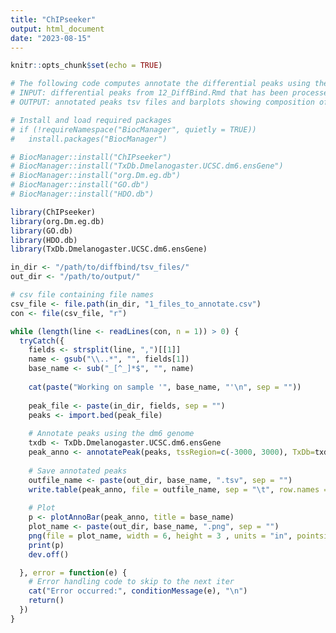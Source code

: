 ```yaml
---
title: "ChIPseeker"
output: html_document
date: "2023-08-15"
---
```


```r
knitr::opts_chunk$set(echo = TRUE)
```

```r
# The following code computes annotate the differential peaks using the ChIPseeker library
# INPUT: differential peaks from 12_DiffBind.Rmd that has been processed by 13_clean_diffbind_tsv.ipynb
# OUTPUT: annotated peaks tsv files and barplots showing composition of different genomic regions (see example output png file)
```

```r
# Install and load required packages
# if (!requireNamespace("BiocManager", quietly = TRUE))
#   install.packages("BiocManager")

# BiocManager::install("ChIPseeker")
# BiocManager::install("TxDb.Dmelanogaster.UCSC.dm6.ensGene") 
# BiocManager::install("org.Dm.eg.db")
# BiocManager::install("GO.db")
# BiocManager::install("HDO.db")

library(ChIPseeker)
library(org.Dm.eg.db)
library(GO.db)
library(HDO.db)
library(TxDb.Dmelanogaster.UCSC.dm6.ensGene)
```

```r
in_dir <- "/path/to/diffbind/tsv_files/"
out_dir <- "/path/to/output/"
```


```r
# csv file containing file names
csv_file <- file.path(in_dir, "1_files_to_annotate.csv")
con <- file(csv_file, "r")

while (length(line <- readLines(con, n = 1)) > 0) {
  tryCatch({
    fields <- strsplit(line, ",")[[1]]
    name <- gsub("\\..*", "", fields[1])
    base_name <- sub("_[^_]*$", "", name)
    
    cat(paste("Working on sample '", base_name, "'\n", sep = ""))
    
    peak_file <- paste(in_dir, fields, sep = "")
    peaks <- import.bed(peak_file)
    
    # Annotate peaks using the dm6 genome
    txdb <- TxDb.Dmelanogaster.UCSC.dm6.ensGene
    peak_anno <- annotatePeak(peaks, tssRegion=c(-3000, 3000), TxDb=txdb, annoDb="org.Dm.eg.db")
    
    # Save annotated peaks
    outfile_name <- paste(out_dir, base_name, ".tsv", sep = "")
    write.table(peak_anno, file = outfile_name, sep = "\t", row.names = FALSE)
    
    # Plot
    p <- plotAnnoBar(peak_anno, title = base_name)
    plot_name <- paste(out_dir, base_name, ".png", sep = "")
    png(file = plot_name, width = 6, height = 3 , units = "in", pointsize = 8, res = 350)
    print(p)
    dev.off()

  }, error = function(e) {
    # Error handling code to skip to the next iter
    cat("Error occurred:", conditionMessage(e), "\n")
    return()
  })
}
```

